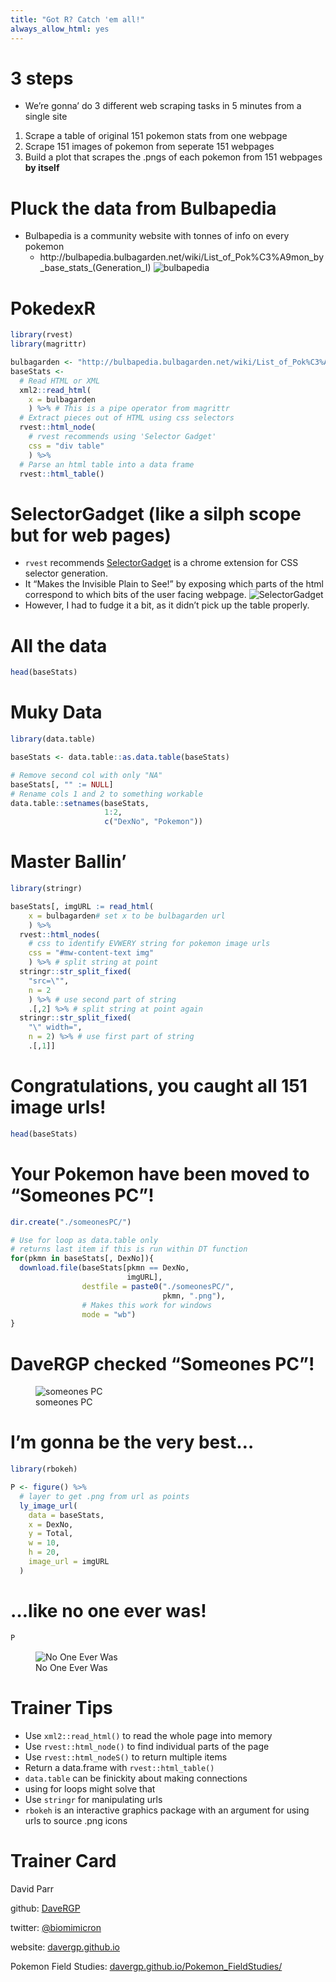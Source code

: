 ```yaml
---
title: "Got R? Catch 'em all!"
always_allow_html: yes
---
```


# 3 steps

* We're gonna' do 3 different web scraping tasks in 5 minutes from a single site
1. Scrape a table of original 151 pokemon stats from one webpage
2. Scrape 151 images of pokemon from seperate 151 webpages
3. Build a plot that scrapes the .pngs of each pokemon from 151 webpages **by itself**

# Pluck the data from Bulbapedia {data-background="images/Pluck_IV.png"}

* Bulbapedia is a community website with tonnes of info on every pokemon
  + http://bulbapedia.bulbagarden.net/wiki/List_of_Pok%C3%A9mon_by_base_stats_(Generation_I)
![bulbapedia](images/bulbapedia.png)

# PokedexR {data-background="images/rotomdex.jpg"}

```r
library(rvest)
library(magrittr)

bulbagarden <- "http://bulbapedia.bulbagarden.net/wiki/List_of_Pok%C3%A9mon_by_base_stats_(Generation_I)"
baseStats <-
  # Read HTML or XML
  xml2::read_html( 
    x = bulbagarden
    ) %>% # This is a pipe operator from magrittr
  # Extract pieces out of HTML using css selectors
  rvest::html_node(
    # rvest recommends using 'Selector Gadget'
    css = "div table" 
    ) %>%
  # Parse an html table into a data frame
  rvest::html_table() 
```

# SelectorGadget (like a silph scope but for web pages) {data-background="images/Silph_Scope_Marowak_PO.png"}

* `rvest` recommends [SelectorGadget](http://selectorgadget.com/) is a chrome extension for CSS selector generation. 
* It "Makes the Invisible Plain to See!" by exposing which parts of the html correspond to which bits of the user facing webpage.
![SelectorGadget](images/SelectorGadget.png)
* However, I had to fudge it a bit, as it didn't pick up the table properly.

# All the data {data-background="images/rotomdex.jpg"}

```r
head(baseStats)
```

# Muky Data {data-background="images/mukwave.jpg"}

```r
library(data.table)

baseStats <- data.table::as.data.table(baseStats)

# Remove second col with only "NA"
baseStats[, "" := NULL]
# Rename cols 1 and 2 to something workable
data.table::setnames(baseStats, 
                     1:2, 
                     c("DexNo", "Pokemon"))
```

# Master Ballin' {data-background="images/master-ball-590x262.jpg"}

```r
library(stringr)

baseStats[, imgURL := read_html(
    x = bulbagarden# set x to be bulbagarden url
    ) %>% 
  rvest::html_nodes(
    # css to identify EVWERY string for pokemon image urls
    css = "#mw-content-text img"
    ) %>% # split string at point
  stringr::str_split_fixed(
    "src=\"", 
    n = 2
    ) %>% # use second part of string
    .[,2] %>% # split string at point again
  stringr::str_split_fixed(
    "\" width=", 
    n = 2) %>% # use first part of string
    .[,1]]
```

# Congratulations, you caught all 151 image urls! {data-background="images/everypokemon.jpg"}

```r
head(baseStats)
```

# Your Pokemon have been moved to "Someones PC"! {data-background="images/someonesPC.png"}

```r
dir.create("./someonesPC/")

# Use for loop as data.table only 
# returns last item if this is run within DT function
for(pkmn in baseStats[, DexNo]){
  download.file(baseStats[pkmn == DexNo, 
                          imgURL], 
                destfile = paste0("./someonesPC/", 
                                  pkmn, ".png"),
                # Makes this work for windows
                mode = "wb") 
}
```

# DaveRGP checked "Someones PC"! {data-background="images/someonesPC.png"}

![someones PC](images/someonesPCout.png)

# I'm gonna be the very best...

```r
library(rbokeh)

P <- figure() %>% 
  # layer to get .png from url as points
  ly_image_url(
    data = baseStats,
    x = DexNo,
    y = Total,
    w = 10,
    h = 20,
    image_url = imgURL
  )
```

# ...like no one ever was!

```r
P
```

![No One Ever Was](images/noOneEverWas.png)

# Trainer Tips

* Use `xml2::read_html()` to read the whole page into memory
* Use `rvest::html_node()` to find individual parts of the page
+ Use `rvest::html_nodeS()` to return multiple items
* Return a data.frame with `rvest::html_table()`
* `data.table` can be finickity about making connections
+ using for loops might solve that
* Use `stringr` for manipulating urls
* `rbokeh` is an interactive graphics package with an argument for using urls to source .png icons

# Trainer Card

David Parr

github: [DaveRGP](https://github.com/DaveRGP)

twitter: [@biomimicron](https://twitter.com/biomimicron)

website: [davergp.github.io](davergp.github.io)

Pokemon Field Studies: [davergp.github.io/Pokemon_FieldStudies/](http://davergp.github.io/Pokemon_FieldStudies/) 